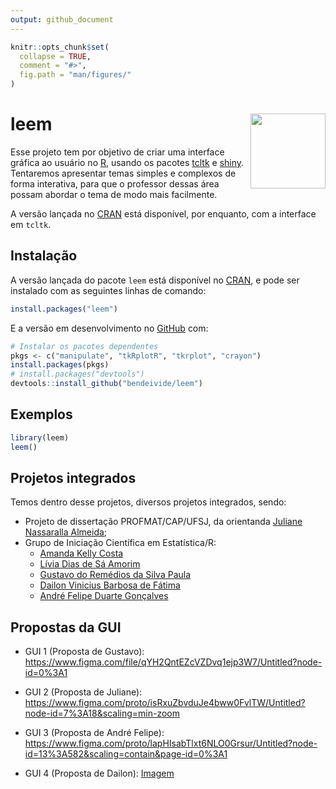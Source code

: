 ```yaml
---
output: github_document
---
```


<!-- README.md is generated from README.Rmd. Please edit that file -->

```r
knitr::opts_chunk$set(
  collapse = TRUE,
  comment = "#>",
  fig.path = "man/figures/"
)
```

# leem <img src="man/figures/logo.png" align="right" alt="" width="120" />

Esse projeto tem por objetivo de criar uma interface gráfica ao usuário no [R](http://r-project.org/), usando os pacotes [tcltk](http://r-project.org/) e [shiny](https://shiny.rstudio.com/). Tentaremos apresentar temas simples e complexos de forma interativa, para que o professor dessas área possam abordar o tema de modo mais facilmente.

A versão lançada no [CRAN](https://CRAN.R-project.org) está disponível, por enquanto, com a interface em `tcltk`.

## Instalação

A versão lançada do pacote `leem` está disponível no 
[CRAN](https://CRAN.R-project.org), e pode ser instalado com as seguintes linhas de comando:

``` r
install.packages("leem")
```

E a versão em desenvolvimento no [GitHub](https://github.com/) com:

``` r
# Instalar os pacotes dependentes
pkgs <- c("manipulate", "tkRplotR", "tkrplot", "crayon")
install.packages(pkgs)
# install.packages("devtools")
devtools::install_github("bendeivide/leem")
```

## Exemplos

``` r
library(leem)
leem()
```


## Projetos integrados

Temos dentro desse projetos, diversos projetos integrados, sendo:

- Projeto de dissertação PROFMAT/CAP/UFSJ, da orientanda [Juliane Nassaralla Almeida](http://lattes.cnpq.br/5176118169651142);
- Grupo de Iniciação Científica em Estatística/R:
  - [Amanda Kelly Costa](https://www.linkedin.com/in/amandakellycosta/) 
  - [Lívia Dias de Sá Amorim](https://www.linkedin.com/in/líviasdias/)
  - [Gustavo do Remédios da Silva Paula](https://www.linkedin.com/in/gustavo-dos-remédios-da-silva-paula-995a04181)
  - [Dailon Vinicius Barbosa de Fátima](linkedin.com/in/dailon-vinicius-6502a9207)
  - [André Felipe Duarte Gonçalves](https://www.linkedin.com/in/andrefdg/)

## Propostas da GUI

- GUI 1 (Proposta de Gustavo): <https://www.figma.com/file/qYH2QntEZcVZDvq1ejp3W7/Untitled?node-id=0%3A1>

- GUI 2 (Proposta de Juliane): <https://www.figma.com/proto/isRxuZbvduJe4bww0FvlTW/Untitled?node-id=7%3A18&scaling=min-zoom> 

- GUI 3 (Proposta de André Felipe): <https://www.figma.com/proto/lapHIsabTlxt6NLO0Grsur/Untitled?node-id=13%3A582&scaling=contain&page-id=0%3A1>

- GUI 4 (Proposta de Dailon): [Imagem](images/gui-dailon.jpeg)
